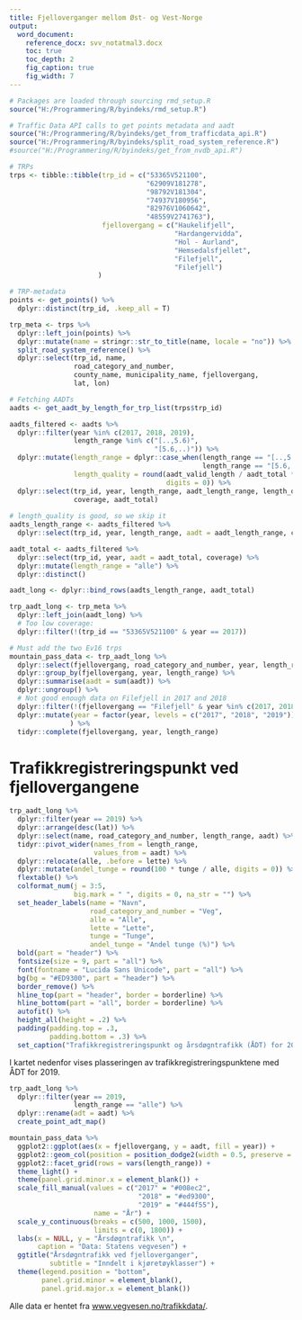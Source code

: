 ```yaml
---
title: Fjelloverganger mellom Øst- og Vest-Norge
output: 
  word_document:
    reference_docx: svv_notatmal3.docx
    toc: true
    toc_depth: 2
    fig_caption: true
    fig_width: 7
---
```


```r
# Packages are loaded through sourcing rmd_setup.R
source("H:/Programmering/R/byindeks/rmd_setup.R")

# Traffic Data API calls to get points metadata and aadt
source("H:/Programmering/R/byindeks/get_from_trafficdata_api.R")
source("H:/Programmering/R/byindeks/split_road_system_reference.R")
#source("H:/Programmering/R/byindeks/get_from_nvdb_api.R")
```



```r
# TRPs
trps <- tibble::tibble(trp_id = c("53365V521100",
                                  "62909V181278",
                                  "98792V181304",
                                  "74937V180956",
                                  "82976V1060642",
                                  "48559V2741763"),
                       fjellovergang = c("Haukelifjell",
                                         "Hardangervidda",
                                         "Hol - Aurland",
                                         "Hemsedalsfjellet",
                                         "Filefjell",
                                         "Filefjell")
                      )

# TRP-metadata
points <- get_points() %>%
  dplyr::distinct(trp_id, .keep_all = T)

trp_meta <- trps %>% 
  dplyr::left_join(points) %>% 
  dplyr::mutate(name = stringr::str_to_title(name, locale = "no")) %>% 
  split_road_system_reference() %>% 
  dplyr::select(trp_id, name, 
                road_category_and_number,
                county_name, municipality_name, fjellovergang,
                lat, lon)

# Fetching AADTs
aadts <- get_aadt_by_length_for_trp_list(trps$trp_id)

aadts_filtered <- aadts %>% 
  dplyr::filter(year %in% c(2017, 2018, 2019),
                length_range %in% c("[..,5.6)",
                                    "[5.6,..)")) %>% 
  dplyr::mutate(length_range = dplyr::case_when(length_range == "[..,5.6)" ~ "lette",
                                                length_range == "[5.6,..)" ~ "tunge"),
                length_quality = round(aadt_valid_length / aadt_total * 100, 
                                       digits = 0)) %>% 
  dplyr::select(trp_id, year, length_range, aadt_length_range, length_quality,
                coverage, aadt_total) 
  
# length_quality is good, so we skip it
aadts_length_range <- aadts_filtered %>%   
  dplyr::select(trp_id, year, length_range, aadt = aadt_length_range, coverage)

aadt_total <- aadts_filtered %>% 
  dplyr::select(trp_id, year, aadt = aadt_total, coverage) %>% 
  dplyr::mutate(length_range = "alle") %>% 
  dplyr::distinct()

aadt_long <- dplyr::bind_rows(aadts_length_range, aadt_total)

trp_aadt_long <- trp_meta %>% 
  dplyr::left_join(aadt_long) %>% 
  # Too low coverage:
  dplyr::filter(!(trp_id == "53365V521100" & year == 2017))

# Must add the two Ev16 trps
mountain_pass_data <- trp_aadt_long %>% 
  dplyr::select(fjellovergang, road_category_and_number, year, length_range, aadt, coverage) %>% 
  dplyr::group_by(fjellovergang, year, length_range) %>% 
  dplyr::summarise(aadt = sum(aadt)) %>% 
  dplyr::ungroup() %>% 
  # Not good enough data on Filefjell in 2017 and 2018
  dplyr::filter(!(fjellovergang == "Filefjell" & year %in% c(2017, 2018))) %>% 
  dplyr::mutate(year = factor(year, levels = c("2017", "2018", "2019"))
               ) %>% 
  tidyr::complete(fjellovergang, year, length_range)
```



# Trafikkregistreringspunkt ved fjellovergangene


```r
trp_aadt_long %>%
  dplyr::filter(year == 2019) %>% 
  dplyr::arrange(desc(lat)) %>% 
  dplyr::select(name, road_category_and_number, length_range, aadt) %>% 
  tidyr::pivot_wider(names_from = length_range, 
                     values_from = aadt) %>% 
  dplyr::relocate(alle, .before = lette) %>% 
  dplyr::mutate(andel_tunge = round(100 * tunge / alle, digits = 0)) %>% 
  flextable() %>%
  colformat_num(j = 3:5,
                big.mark = " ", digits = 0, na_str = "") %>%
  set_header_labels(name = "Navn",
                    road_category_and_number = "Veg",
                    alle = "Alle",
                    lette = "Lette",
                    tunge = "Tunge",
                    andel_tunge = "Andel tunge (%)") %>%
  bold(part = "header") %>%
  fontsize(size = 9, part = "all") %>%
  font(fontname = "Lucida Sans Unicode", part = "all") %>%
  bg(bg = "#ED9300", part = "header") %>%
  border_remove() %>%
  hline_top(part = "header", border = borderline) %>%
  hline_bottom(part = "all", border = borderline) %>%
  autofit() %>%
  height_all(height = .2) %>%
  padding(padding.top = .3,
          padding.bottom = .3) %>%
  set_caption("Trafikkregistreringspunkt og årsdøgntrafikk (ÅDT) for 2019. Skillet mellom lette og tunge kjøretøy er basert på målt lengde kortere eller lengre enn 5,6 m. Summen av lette og tunge kan avvike noe fra totalen på grunn av avrunding.")
```

I kartet nedenfor vises plasseringen av trafikkregistreringspunktene med ÅDT for 2019. 

```r
trp_aadt_long %>% 
  dplyr::filter(year == 2019,
                length_range == "alle") %>%
  dplyr::rename(adt = aadt) %>% 
  create_point_adt_map()
```





```r
mountain_pass_data %>% 
  ggplot2::ggplot(aes(x = fjellovergang, y = aadt, fill = year)) +
  ggplot2::geom_col(position = position_dodge2(width = 0.5, preserve = "single")) +
  ggplot2::facet_grid(rows = vars(length_range)) +
  theme_light() +
  theme(panel.grid.minor.x = element_blank()) +
  scale_fill_manual(values = c("2017" = "#008ec2",
                                "2018" = "#ed9300",
                                "2019" = "#444f55"),
                     name = "År") +
  scale_y_continuous(breaks = c(500, 1000, 1500),
                     limits = c(0, 1800)) +
  labs(x = NULL, y = "Årsdøgntrafikk \n",
       caption = "Data: Statens vegvesen") +
  ggtitle("Årsdøgntrafikk ved fjelloverganger",
          subtitle = "Inndelt i kjøretøyklasser") +
  theme(legend.position = "bottom",
        panel.grid.minor = element_blank(),
        panel.grid.major.x = element_blank())
```

Alle data er hentet fra [www.vegvesen.no/trafikkdata/](https://www.vegvesen.no/trafikkdata/).



